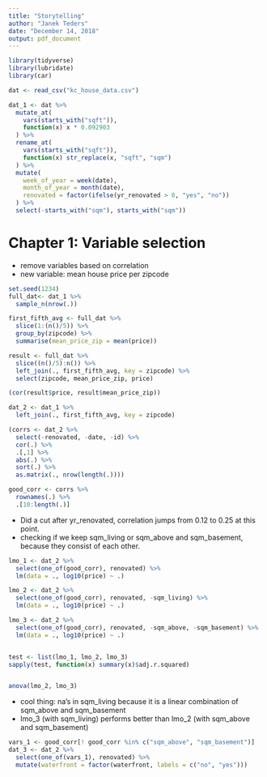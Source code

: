 ```yaml
---
title: "Storytelling"
author: "Janek Teders"
date: "December 14, 2018"
output: pdf_document
---
```


```r
library(tidyverse)
library(lubridate)
library(car)

dat <- read_csv("kc_house_data.csv")

dat_1 <- dat %>%
  mutate_at(
    vars(starts_with("sqft")),
    function(x) x * 0.092903
  ) %>%
  rename_at(
    vars(starts_with("sqft")),
    function(x) str_replace(x, "sqft", "sqm")
  ) %>%
  mutate(
    week_of_year = week(date),
    month_of_year = month(date),
    renovated = factor(ifelse(yr_renovated > 0, "yes", "no"))
  ) %>%
  select(-starts_with("sqm"), starts_with("sqm"))
```

# Chapter 1: Variable selection

- remove variables based on correlation
- new variable: mean house price per zipcode

```r
set.seed(1234)
full_dat<- dat_1 %>%
  sample_n(nrow(.))

first_fifth_avg <- full_dat %>%
  slice(1:(n()/5)) %>%
  group_by(zipcode) %>%
  summarise(mean_price_zip = mean(price))

result <- full_dat %>%
  slice((n()/5):n()) %>%
  left_join(., first_fifth_avg, key = zipcode) %>%
  select(zipcode, mean_price_zip, price) 

(cor(result$price, result$mean_price_zip))

dat_2 <- dat_1 %>%
  left_join(., first_fifth_avg, key = zipcode)
```




```r
(corrs <- dat_2 %>%
  select(-renovated, -date, -id) %>%
  cor(.) %>%
  .[,1] %>%
  abs(.) %>%
  sort(.) %>%
  as.matrix(., nrow(length(.))))

good_corr <- corrs %>%
  rownames(.) %>%
  .[10:length(.)]
```

- Did a cut after yr_renovated, correlation jumps from 0.12 to 0.25 at this point.
- checking if we keep sqm_living or sqm_above and sqm_basement, because they consist of each other.

```r
lmo_1 <- dat_2 %>%
  select(one_of(good_corr), renovated) %>%
  lm(data = ., log10(price) ~ .)

lmo_2 <- dat_2 %>%
  select(one_of(good_corr), renovated, -sqm_living) %>%
  lm(data = ., log10(price) ~ .)

lmo_3 <- dat_2 %>%
  select(one_of(good_corr), renovated, -sqm_above, -sqm_basement) %>%
  lm(data = ., log10(price) ~ .)


test <- list(lmo_1, lmo_2, lmo_3)
sapply(test, function(x) summary(x)$adj.r.squared)


anova(lmo_2, lmo_3)
```

- cool thing: na's in sqm_living because it is a linear combination of sqm_above and sqm_basement
- lmo_3 (with sqm_living) performs better than lmo_2 (with sqm_above and sqm_basement)

```r
vars_1 <- good_corr[! good_corr %in% c("sqm_above", "sqm_basement")]
dat_3 <- dat_2 %>%
  select(one_of(vars_1), renovated) %>%
  mutate(waterfront = factor(waterfront, labels = c("no", "yes")))
```
















